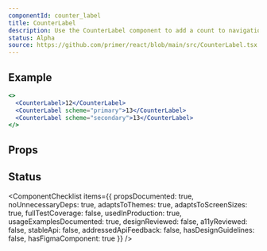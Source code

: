 ```yaml
---
componentId: counter_label
title: CounterLabel
description: Use the CounterLabel component to add a count to navigational elements and buttons.
status: Alpha
source: https://github.com/primer/react/blob/main/src/CounterLabel.tsx
---
```



## Example

```jsx live
<>
  <CounterLabel>12</CounterLabel>
  <CounterLabel scheme="primary">13</CounterLabel>
  <CounterLabel scheme="secondary">13</CounterLabel>
</>
```

## Props

<PropsTable>
  <PropsTable.Row
    name="scheme"
    type="''primary' | 'secondary'"
    description="Pass in 'primary' for a darker background and inverse text, or 'gray-light' for a lighter background and primary text. Omitting the scheme prop renders the default counter scheme"
  />
</PropsTable>

## Status

<ComponentChecklist
  items={{
    propsDocumented: true,
    noUnnecessaryDeps: true,
    adaptsToThemes: true,
    adaptsToScreenSizes: true,
    fullTestCoverage: false,
    usedInProduction: true,
    usageExamplesDocumented: true,
    designReviewed: false,
    a11yReviewed: false,
    stableApi: false,
    addressedApiFeedback: false,
    hasDesignGuidelines: false,
    hasFigmaComponent: true
  }}
/>

